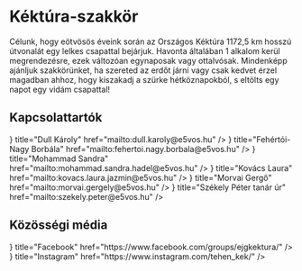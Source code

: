 
# Kéktúra-szakkör

Célunk, hogy eötvösös éveink során az Országos Kéktúra 1172,5 km hosszú útvonalát egy lelkes csapattal bejárjuk. Havonta általában 1 alkalom kerül megrendezésre, ezek változóan egynaposak vagy ottalvósak.
Mindenképp ajánljuk szakkörünket, ha szereted az erdőt járni vagy csak kedvet érzel magadban ahhoz, hogy kiszakadj a szürke hétköznapokból, s eltölts egy napot egy vidám csapattal!

## Kapcsolattartók

<Cards>
  <Card
    icon={<BiLogoGmail />}
    title="Dull Károly"
    href="mailto:dull.karoly@e5vos.hu"
  />
  <Card
    icon={<BiLogoGmail />}
    title="Fehértói-Nagy Borbála"
    href="mailto:fehertoi.nagy.borbala@e5vos.hu"
  />
  <Card
    icon={<BiLogoGmail />}
    title="Mohammad Sandra"
    href="mailto:mohammad.sandra.hadel@e5vos.hu"
  />
  <Card
    icon={<BiLogoGmail />}
    title="Kovács Laura"
    href="mailto:kovacs.laura.jazmin@e5vos.hu"
  />
  <Card
    icon={<BiLogoGmail />}
    title="Morvai Gergő"
    href="mailto:morvai.gergely@e5vos.hu"
  />
  <Card
    icon={<BiLogoGmail />}
    title="Székely Péter tanár úr"
    href="mailto:szekely.peter@e5vos.hu"
  />
</Cards>

## Közösségi média

<Cards>
  <Card
    icon={<FaFacebook />}
    title="Facebook"
    href="https://www.facebook.com/groups/ejgkektura/"
  />
  <Card
    icon={<FaInstagram />}
    title="Instagram"
    href="https://www.instagram.com/tehen_kek/"
  />
</Cards>
